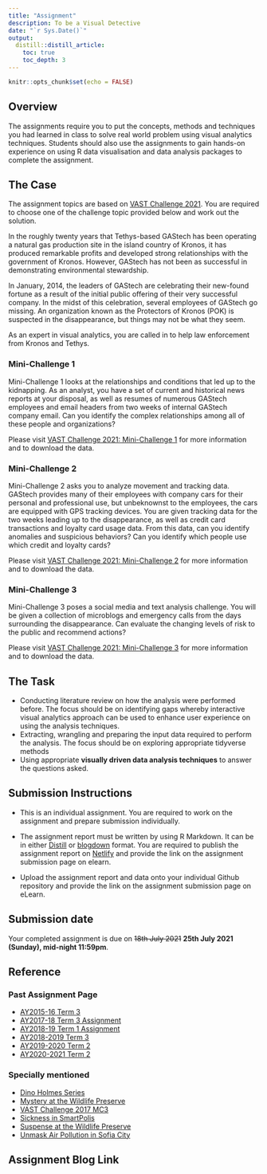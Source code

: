```yaml
---
title: "Assignment"
description: To be a Visual Detective
date: "`r Sys.Date()`"
output:
  distill::distill_article:
    toc: true
    toc_depth: 3
---
```


```r
knitr::opts_chunk$set(echo = FALSE)
```

## Overview

The assignments require you to put the concepts, methods and techniques you had learned in class to solve real world problem using visual analytics techniques.  Students should also use the assignments to gain hands-on experience on using R data visualisation and data analysis packages to complete the assignment.

## The Case

The assignment topics are based on [VAST Challenge 2021](https://vast-challenge.github.io/2021/).  You are required to choose one of the challenge topic provided below and work out the solution.

In the roughly twenty years that Tethys-based GAStech has been operating a natural gas production site in the island country of Kronos, it has produced remarkable profits and developed strong relationships with the government of Kronos. However, GAStech has not been as successful in demonstrating environmental stewardship.

In January, 2014, the leaders of GAStech are celebrating their new-found fortune as a result of the initial public offering of their very successful company. In the midst of this celebration, several employees of GAStech go missing. An organization known as the Protectors of Kronos (POK) is suspected in the disappearance, but things may not be what they seem.

As an expert in visual analytics, you are called in to help law enforcement from Kronos and Tethys.

### Mini-Challenge 1

Mini-Challenge 1 looks at the relationships and conditions that led up to the kidnapping. As an analyst, you have a set of current and historical news reports at your disposal, as well as resumes of numerous GAStech employees and email headers from two weeks of internal GAStech company email. Can you identify the complex relationships among all of these people and organizations?

Please visit [VAST Challenge 2021: Mini-Challenge 1](https://vast-challenge.github.io/2021/MC1.html) for more information and to download the data.

### Mini-Challenge 2

Mini-Challenge 2 asks you to analyze movement and tracking data. GAStech provides many of their employees with company cars for their personal and professional use, but unbeknownst to the employees, the cars are equipped with GPS tracking devices. You are given tracking data for the two weeks leading up to the disappearance, as well as credit card transactions and loyalty card usage data. From this data, can you identify anomalies and suspicious behaviors? Can you identify which people use which credit and loyalty cards?

Please visit [VAST Challenge 2021: Mini-Challenge 2](https://vast-challenge.github.io/2021/MC2.html) for more information and to download the data.

### Mini-Challenge 3

Mini-Challenge 3 poses a social media and text analysis challenge. You will be given a collection of microblogs and emergency calls from the days surrounding the disappearance. Can evaluate the changing levels of risk to the public and recommend actions?

Please visit [VAST Challenge 2021: Mini-Challenge 3](https://vast-challenge.github.io/2021/MC3.html) for more information and to download the data.

## The Task 

- Conducting literature review on how the analysis were performed before.  The focus should be on identifying gaps whereby interactive visual analytics approach can be used to enhance user experience on using the analysis techniques. 
- Extracting, wrangling and preparing the input data required to perform the analysis.  The focus should be on exploring appropriate tidyverse methods
- Using appropriate **visually driven data analysis techniques** to answer the questions asked.

## Submission Instructions 

- This is an individual assignment. You are required to work on the assignment and prepare submission individually. 

* The assignment report must be written by using R Markdown.  It can be in either [Distill](https://rstudio.github.io/distill/) or [blogdown](https://github.com/rstudio/blogdown) format. You are required to publish the assignment report on [Netlify](https://www.netlify.com/) and provide the link on the assignment submission page on elearn. 
- Upload the assignment report and data onto your individual Github repository and provide the link on the assignment submission page on eLearn.
 
## Submission date 
 
Your completed assignment is due on ~~18th July 2021~~ **25th July 2021 (Sunday), mid-night 11:59pm**.

## Reference
### Past Assignment Page

- [AY2015-16 Term 3](https://wiki.smu.edu.sg/1617t3isss608g1/Assignment_Dropbox AY2016-17 Term 3 Assignment)
- [AY2017-18 Term 3 Assignment](https://wiki.smu.edu.sg/1718t3isss608/Assignments)
- [AY2018-19 Term 1 Assignment](https://wiki.smu.edu.sg/18191isss608g1/Assignment)
- [AY2018-2019 Term 3](https://wiki.smu.edu.sg/1819t3isss608/Assignment_Dropbox_G1)
- [AY2019-2020 Term 2](https://wiki.smu.edu.sg/1920t2isss608/Assignment_Dropbox)
- [AY2020-2021 Term 2](https://wiki.smu.edu.sg/2021t2isss608/Assignment)


### Specially mentioned
- [Dino Holmes Series](https://wiki.smu.edu.sg/1617t1ISSS608g1/ISSS608_2016-17_T1_Assign3_Ong_Han_Ying)
- [Mystery at the Wildlife Preserve](https://wiki.smu.edu.sg/1617t3isss608g1/ISSS608_2016-17_T3_Assign_GUAN_YIFEI)
- [VAST Challenge 2017 MC3](https://wiki.smu.edu.sg/1617t3isss608g1/ISSS608_2016-17_T3_Assign_ZHANG_YANRONG)
- [Sickness in SmartPolis](https://wiki.smu.edu.sg/1718t1isss608g1/ISSS608_2017-18_T1_Assign_RACHEL_TONG)
- [Suspense at the Wildlife Preserve](https://wiki.smu.edu.sg/1718t3isss608/ISSS608_2017-18_T3_Assign_Tan_Yong_Ying)
- [Unmask Air Pollution in Sofia City](https://wiki.smu.edu.sg/18191isss608g1/ISSS608_2018-19_T1_Assign_Pu_Yiran)

## Assignment Blog Link




